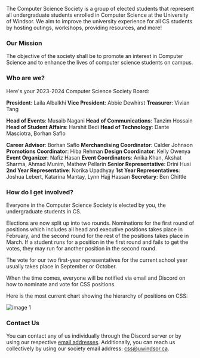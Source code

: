 The Computer Science Society is a group of elected students that represent all undergraduate students enrolled in Computer Science at the University of Windsor. We aim to improve the university experience for all CS students by hosting outings, workshops, providing resources, and more!

### Our Mission

The objective of the society shall be to promote an interest in Computer Science and to enhance the lives of computer science students on campus.

### Who are we? 

Here's your 2023-2024 Computer Science Society Board:

**President**: Laila Albalkhi 
**Vice President**: Abbie Dewhirst 
**Treasurer**: Vivian Tang  

**Head of Events**: Musaib Nagani 
**Head of Communications**: Tanzim Hossain 
**Head of Student Affairs**: Harshit Bedi 
**Head of Technology**: Dante Masciotra, Borhan Saflo 

**Career Advisor**: Borhan Saflo 
**Merchandising Coordinator**: Calder Johnson 
**Promotions Coordinator**: Hiba Rehman 
**Design Coordinator**: Kelly Owenya 
**Event Organizer**: Nafiz Hasan 
**Event Coordinators**: Anika Khan, Akshat Sharma, Ahmad Munim, Mathew Pellarin 
**Senior Representative**: Drini Husi  
**2nd Year Representative**: Norika Upadhyay 
**1st Year Representatives**: Joshua Lebert, Katarina Mantay, Lynn Hajj Hassan 
**Secretary**: Ben Chittle

### How do I get involved?

Everyone in the Computer Science Society is elected by you, the undergraduate students in CS.

Elections are now split up into two rounds. Nominations for the first round of positions which includes all head and executive positions takes place in February, and the second round for the rest of the positions takes place in March. If a student runs for a position in the first round and fails to get the votes, they may run for another position in the second round.

The vote for our two first-year representatives for the current school year usually takes place in September or October.

When the time comes, everyone will be notified via email and Discord on how to nominate and vote for CSS positions.

Here is the most current chart showing the hierarchy of positions on CSS:

![image 1](https://uwindsorcss.github.io/files/dir/images/W22_CSS_Hierarchy.svg)

### Contact Us

You can contact any of us individually through the Discord server or by using our respective [email addresses](https://uwindsorcss.github.io/wiki/css/board). Additionally, you can reach us collectively by using our society email address: css@uwindsor.ca.

